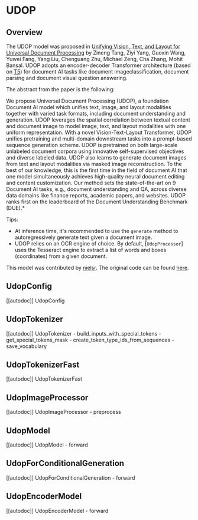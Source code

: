 <!--Copyright 2023 The HuggingFace Team. All rights reserved.

Licensed under the Apache License, Version 2.0 (the "License"); you may not use this file except in compliance with
the License. You may obtain a copy of the License at

http://www.apache.org/licenses/LICENSE-2.0

Unless required by applicable law or agreed to in writing, software distributed under the License is distributed on
an "AS IS" BASIS, WITHOUT WARRANTIES OR CONDITIONS OF ANY KIND, either express or implied. See the License for the
specific language governing permissions and limitations under the License.
-->

# UDOP

## Overview

The UDOP model was proposed in [Unifying Vision, Text, and Layout for Universal Document Processing](https://arxiv.org/abs/2212.02623) by Zineng Tang, Ziyi Yang, Guoxin Wang, Yuwei Fang, Yang Liu, Chenguang Zhu, Michael Zeng, Cha Zhang, Mohit Bansal.
UDOP adopts an encoder-decoder Transformer architecture (based on [T5](t5)) for document AI tasks like document imageclassification, document parsing and document visual question answering.

The abstract from the paper is the following:

We propose Universal Document Processing (UDOP), a foundation Document AI model which unifies text, image, and layout modalities together with varied task formats, including document understanding and generation. UDOP leverages the spatial correlation between textual content and document image to model image, text, and layout modalities with one uniform representation. With a novel Vision-Text-Layout Transformer, UDOP unifies pretraining and multi-domain downstream tasks into a prompt-based sequence generation scheme. UDOP is pretrained on both large-scale unlabeled document corpora using innovative self-supervised objectives and diverse labeled data. UDOP also learns to generate document images from text and layout modalities via masked image reconstruction. To the best of our knowledge, this is the first time in the field of document AI that one model simultaneously achieves high-quality neural document editing and content customization. Our method sets the state-of-the-art on 9 Document AI tasks, e.g., document understanding and QA, across diverse data domains like finance reports, academic papers, and websites. UDOP ranks first on the leaderboard of the Document Understanding Benchmark (DUE).*

Tips:

- At inference time, it's recommended to use the `generate` method to autoregressively generate text given a document image.
- UDOP relies on an OCR engine of choice. By default, [`UdopProcessor`] uses the Tesseract engine to extract a list of words and boxes (coordinates) from a given document.

This model was contributed by [nielsr](https://huggingface.co/nielsr).
The original code can be found [here](https://github.com/microsoft/UDOP).


## UdopConfig

[[autodoc]] UdopConfig

## UdopTokenizer

[[autodoc]] UdopTokenizer
    - build_inputs_with_special_tokens
    - get_special_tokens_mask
    - create_token_type_ids_from_sequences
    - save_vocabulary

## UdopTokenizerFast

[[autodoc]] UdopTokenizerFast

## UdopImageProcessor

[[autodoc]] UdopImageProcessor
    - preprocess

## UdopModel

[[autodoc]] UdopModel
    - forward

## UdopForConditionalGeneration

[[autodoc]] UdopForConditionalGeneration
    - forward

## UdopEncoderModel

[[autodoc]] UdopEncoderModel
    - forward